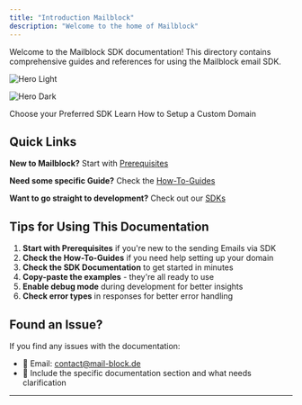 ```yaml
---
title: "Introduction Mailblock"
description: "Welcome to the home of Mailblock"
---
```


Welcome to the Mailblock SDK documentation\! This directory contains comprehensive guides and references for using the Mailblock email SDK.

<img
  className="block dark:hidden"
  src="/images/hero-light.png"
  alt="Hero Light"
/>

<img
  className="hidden dark:block"
  src="/images/mailblock-blog.png"
  alt="Hero Dark"
  title={true}
/>

<CardGroup cols={2}>
  <Card title="SDK" icon="pen-to-square" href="/basic-setup">
    Choose your Preferred SDK
  </Card>
  <Card title="How-To Guides" icon="image" href="/">
    Learn How to Setup a Custom Domain
  </Card>
</CardGroup>

## Quick Links

**New to Mailblock?** Start with [Prerequisites](/basic-setup)

**Need some specific Guide?** Check the [How-To-Guides](/how-to/introduction)

**Want to go straight to development?** Check out our [SDKs](quickstart)

## Tips for Using This Documentation

1. **Start with Prerequisites** if you're new to the sending Emails via SDK
2. **Check the How-To-Guides** if you need help setting up your domain
3. **Check the SDK Documentation** to get started in minutes
4. **Copy-paste the examples** - they're all ready to use
5. **Enable debug mode** during development for better insights
6. **Check error types** in responses for better error handling

## Found an Issue?

If you find any issues with the documentation:

- 📧 Email: [contact@mail-block.de](mailto:contact@mail-block.de)
- 💬 Include the specific documentation section and what needs clarification

---